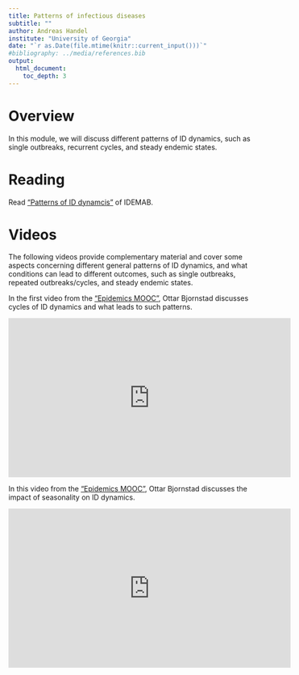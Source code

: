 ```yaml
---
title: Patterns of infectious diseases 
subtitle: ""
author: Andreas Handel
institute: "University of Georgia"
date: "`r as.Date(file.mtime(knitr::current_input()))`"
#bibliography: ../media/references.bib
output: 
  html_document:
    toc_depth: 3
---
```



# Overview
In this module, we will discuss different patterns of ID dynamics, such as single outbreaks, recurrent cycles, and steady endemic states. 


# Reading

Read ["Patterns of ID dynamcis"](https://andreashandel.github.io/IDEMAbook/patterns-of-infectious-disease-dynamics.html) of IDEMAB.


# Videos

The following videos provide complementary material and cover some aspects concerning different general patterns of ID dynamics, and what conditions can lead to different outcomes, such as single outbreaks, repeated outbreaks/cycles, and steady endemic states.

In the first video from the ["Epidemics MOOC"](https://www.coursera.org/learn/epidemics), Ottar Bjornstad discusses cycles of ID dynamics and what leads to such patterns.

<p><iframe width="560" height="315" src="https://www.youtube.com/embed/Mf_EZm5amxI" frameborder="0" allowfullscreen></iframe></p>


In this video from the ["Epidemics MOOC"](https://www.coursera.org/learn/epidemics), Ottar Bjornstad discusses the impact of seasonality on ID dynamics.

<p>
<iframe width="560" height="315" src="https://www.youtube.com/embed/TDuuM-wm6nw" frameborder="0" allowfullscreen></iframe>
</p>


